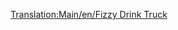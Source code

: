 [[Translation:Main/en/Fizzy Drink Truck]]{{en/-}}{{Template:Trains_Carriages_new
|Picture=[[File:en/Fuzzydrinktruck.png]]
|NormalCost=£1,130 ($2,260)
|NormalWeight=18 / 21 t
|NormalCapacity=25 fizzy drinks
|MonoCost="
|MonoWeight="
|MonoCapacity=30 fizzy drinks
|MagCost="
|MagWeight=18 / 22 t
|MagCapacity=32 fizzy drinks
|Description=They transport [[Main/en/Fizzy Drinks]]
}}